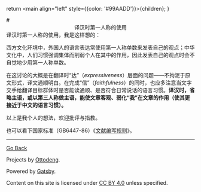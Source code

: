  return <main align="left" style={{color: '#99AADD'}}>{children}</main>;
}


<title>译汉中第一人称的使用</title>
# <div align="center">译汉时第一人称的使用</div>
译汉时第一人称的使用，我是这样想的：

西方文化环境中，外国人的语言表达常使用第一人称单数来发表自己的观点；中华文化中，人们习惯强调集体而削弱个人在其中的作用，因此发表自己的观点时会不自觉地少用第一人称单数。

在这讨论的大概是在翻译时“达”（*expressiveness*）层面的问题——不拘泥于原文形式，译文通顺明白。在完成“信”（*faithfulness*）的同时，也应多注意当文字交手给翻译目标群体时是否能读通顺、是否符合日常说话的语言习惯。**译汉时，省略主语，或以第三人称做主语，能使文章客观、弱化“我”在文章的作用（使其更接近于中文的语言习惯）。**

以上是我个人的想法，欢迎批评与指教。

也可以看下国家标准（GB6447-86）《[文献编写规则](https://rlzyglc.nuc.edu.cn/__local/1/2D/72/E5286333E6F327118FF0573F9D4_9D68350A_7C00.doc?e=.doc)》。

------

[Go Back](../)

Projects by [Ottodeng](https://ottoqwq.me).

Powered by [Gatsby](https://www.gatsbyjs.com).

Content on this site is licensed under [CC BY 4.0](https://creativecommons.org/licenses/by/4.0/)  unless specified.
